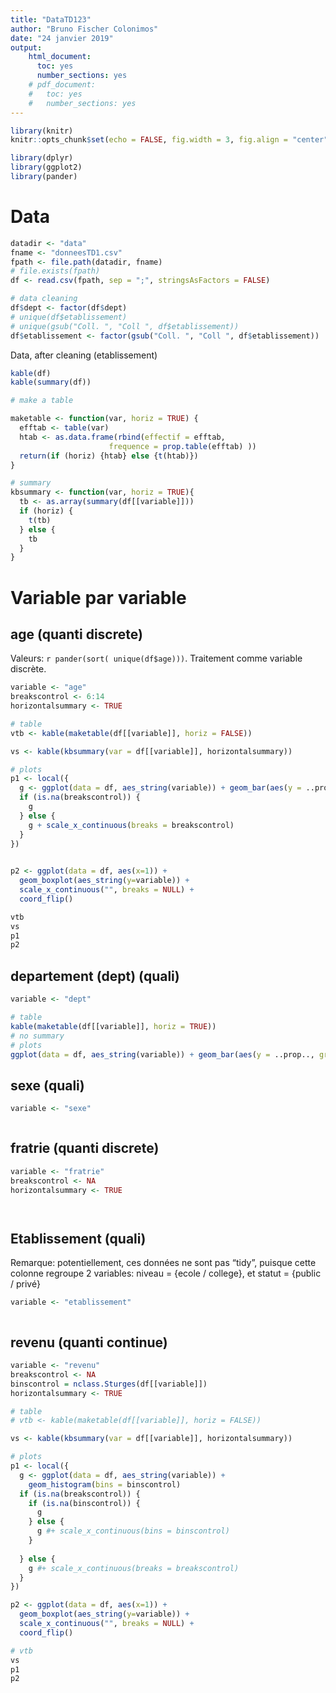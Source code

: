 ```yaml
---
title: "DataTD123"
author: "Bruno Fischer Colonimos"
date: "24 janvier 2019"
output: 
    html_document:
      toc: yes
      number_sections: yes
    # pdf_document:
    #   toc: yes
    #   number_sections: yes
---
```


```r
library(knitr)
knitr::opts_chunk$set(echo = FALSE, fig.width = 3, fig.align = "center", fig.show = "hold", fig.asp = 1)

library(dplyr)
library(ggplot2)
library(pander)
```

Data
=====

```r
datadir <- "data"
fname <- "donneesTD1.csv"
fpath <- file.path(datadir, fname)
# file.exists(fpath)
df <- read.csv(fpath, sep = ";", stringsAsFactors = FALSE) 
```

```r

# data cleaning
df$dept <- factor(df$dept)
# unique(df$etablissement)
# unique(gsub("Coll. ", "Coll ", df$etablissement))
df$etablissement <- factor(gsub("Coll. ", "Coll ", df$etablissement))

```

Data, after cleaning (etablissement)

```r
kable(df)
kable(summary(df))
```




```r
# make a table

maketable <- function(var, horiz = TRUE) {
  efftab <- table(var)
  htab <- as.data.frame(rbind(effectif = efftab, 
                      frequence = prop.table(efftab) ))
  return(if (horiz) {htab} else {t(htab)})
}

# summary
kbsummary <- function(var, horiz = TRUE){
  tb <- as.array(summary(df[[variable]]))
  if (horiz) {
    t(tb)
  } else {
    tb
  }
}


```





Variable par variable
=====================

age (quanti discrete)
----

Valeurs: `r pander(sort( unique(df$age)))`. Traitement comme variable discrète.

```r
variable <- "age"
breakscontrol <- 6:14
horizontalsummary <- TRUE
```


```r
# table
vtb <- kable(maketable(df[[variable]], horiz = FALSE))

vs <- kable(kbsummary(var = df[[variable]], horizontalsummary))

# plots
p1 <- local({
  g <- ggplot(data = df, aes_string(variable)) + geom_bar(aes(y = ..prop..))
  if (is.na(breakscontrol)) {
    g
  } else {
    g + scale_x_continuous(breaks = breakscontrol)
  }
})

  
p2 <- ggplot(data = df, aes(x=1)) + 
  geom_boxplot(aes_string(y=variable)) + 
  scale_x_continuous("", breaks = NULL) +
  coord_flip()

```

```r
vtb
vs
p1
p2
```


departement (dept) (quali)
---------------------------

```r
variable <- "dept"
```


```r
# table
kable(maketable(df[[variable]], horiz = TRUE))
# no summary
# plots
ggplot(data = df, aes_string(variable)) + geom_bar(aes(y = ..prop.., group = 1)) 

```


sexe (quali)
------------

```r
variable <- "sexe"
```

```r
```


fratrie (quanti discrete)
-------------------------

```r
variable <- "fratrie"
breakscontrol <- NA
horizontalsummary <- TRUE
```

```r
```

```r
```


Etablissement (quali)
----------------------

Remarque: potentiellement, ces données ne sont pas "tidy", puisque cette colonne regroupe 2 variables: niveau = {ecole / college}, et statut = {public / privé}


```r
variable <- "etablissement"
```


```r
```


revenu (quanti continue)
------------------------

```r
variable <- "revenu"
breakscontrol <- NA
binscontrol = nclass.Sturges(df[[variable]])
horizontalsummary <- TRUE
```

```r
# table
# vtb <- kable(maketable(df[[variable]], horiz = FALSE))

vs <- kable(kbsummary(var = df[[variable]], horizontalsummary))

# plots
p1 <- local({
  g <- ggplot(data = df, aes_string(variable)) + 
    geom_histogram(bins = binscontrol)
  if (is.na(breakscontrol)) {
    if (is.na(binscontrol)) {
      g
    } else {
      g #+ scale_x_continuous(bins = binscontrol)
    }
    
  } else {
    g #+ scale_x_continuous(breaks = breakscontrol)
  } 
})

p2 <- ggplot(data = df, aes(x=1)) + 
  geom_boxplot(aes_string(y=variable)) + 
  scale_x_continuous("", breaks = NULL) +
  coord_flip()

```

```r
# vtb
vs
p1
p2
```


